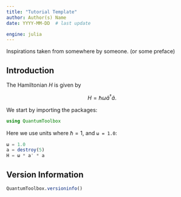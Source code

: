 ```yaml
---
title: "Tutorial Template"
author: Author(s) Name
date: YYYY-MM-DD  # last update

engine: julia
---
```


Inspirations taken from somewhere by someone. (or some preface)

## Introduction

The Hamiltonian $H$ is given by

$$
H = \hbar \omega \hat{a}^\dagger \hat{a}.
$$

We start by importing the packages:

```julia
using QuantumToolbox
```

Here we use units where $\hbar = 1$, and `ω = 1.0`:

```julia
ω = 1.0
a = destroy(5)
H = ω * a' * a
```

## Version Information
```julia
QuantumToolbox.versioninfo()
```
